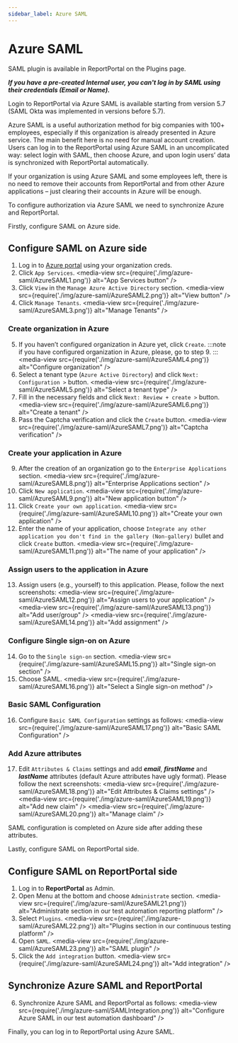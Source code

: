 ```yaml
---
sidebar_label: Azure SAML
---
```


# Azure SAML

SAML plugin is available in ReportPortal on the Plugins page.

***If you have a pre-created Internal user, you can't log in by SAML using their credentials (Email or Name).***

Login to ReportPortal via Azure SAML is available starting from version 5.7 (SAML Okta was implemented in versions before 5.7).

Azure SAML is a useful authorization method for big companies with 100+ employees, especially if this organization is already presented in Azure service. The main benefit here is no need for manual account creation. Users can log in to the ReportPortal using Azure SAML in an uncomplicated way: select login with SAML, then choose Azure, and upon login users’ data is synchronized with ReportPortal automatically.

If your organization is using Azure SAML and some employees left, there is no need to remove their accounts from ReportPortal and from other Azure applications – just clearing their accounts in Azure will be enough.

To configure authorization via Azure SAML we need to synchronize Azure and ReportPortal.

Firstly, configure SAML on Azure side.

## Configure SAML on Azure side

1. Log in to [Azure portal](https://portal.azure.com) using your organization creds.
2. Click ```App Services```.
  <media-view src={require('./img/azure-saml/AzureSAML1.png')} alt="App Services button" />
3. Click ```View``` in the ```Manage Azure Active Directory``` section.
  <media-view src={require('./img/azure-saml/AzureSAML2.png')} alt="View button" />
4. Click ```Manage Tenants```.
  <media-view src={require('./img/azure-saml/AzureSAML3.png')} alt="Manage Tenants" />

### Create organization in Azure

5. If you haven’t configured organization in Azure yet, click ```Create```.
  :::note
  if you have configured organization in Azure, please, go to step 9.
  :::
  <media-view src={require('./img/azure-saml/AzureSAML4.png')} alt="Configure organization" />
6. Select a tenant type (```Azure Active Directory```) and click ```Next: Configuration >``` button.
  <media-view src={require('./img/azure-saml/AzureSAML5.png')} alt="Select a tenant type" />
7. Fill in the necessary fields and click ```Next: Review + create >``` button.
  <media-view src={require('./img/azure-saml/AzureSAML6.png')} alt="Create a tenant" />
8. Pass the Captcha verification and click the ```Create``` button.
  <media-view src={require('./img/azure-saml/AzureSAML7.png')} alt="Captcha verification" />

### Create your application in Azure

9. After the creation of an organization go to the ```Enterprise Applications``` section.
  <media-view src={require('./img/azure-saml/AzureSAML8.png')} alt="Enterprise Applications section" />
10. Click ```New application```.
  <media-view src={require('./img/azure-saml/AzureSAML9.png')} alt="New application button" />
11. Click ```Create your own application```.
  <media-view src={require('./img/azure-saml/AzureSAML10.png')} alt="Create your own application" />
12. Enter the name of your application, choose ```Integrate any other application you don't find in the gallery (Non-gallery)``` bullet and click ```Create``` button.
  <media-view src={require('./img/azure-saml/AzureSAML11.png')} alt="The name of your application" />

### Assign users to the application in Azure

13. Assign users (e.g., yourself) to this application. Please, follow the next screenshots:
  <media-view src={require('./img/azure-saml/AzureSAML12.png')} alt="Assign users to your application" />
  <media-view src={require('./img/azure-saml/AzureSAML13.png')} alt="Add user/group" />
  <media-view src={require('./img/azure-saml/AzureSAML14.png')} alt="Add assignment" />

### Configure Single sign-on on Azure

14. Go to the ```Single sign-on``` section.
  <media-view src={require('./img/azure-saml/AzureSAML15.png')} alt="Single sign-on section" />
15. Choose SAML.
  <media-view src={require('./img/azure-saml/AzureSAML16.png')} alt="Select a Single sign-on method" />

### Basic SAML Configuration

16. Configure ```Basic SAML Configuration``` settings as follows:
  <media-view src={require('./img/azure-saml/AzureSAML17.png')} alt="Basic SAML Configuration" />

### Add Azure attributes

17. Edit ```Attributes & Claims``` settings and add ***email***, ***firstName*** and ***lastName*** attributes (default Azure attributes have ugly format). Please follow the next screenshots:
  <media-view src={require('./img/azure-saml/AzureSAML18.png')} alt="Edit Attributes & Claims settings" />
  <media-view src={require('./img/azure-saml/AzureSAML19.png')} alt="Add new claim" />
  <media-view src={require('./img/azure-saml/AzureSAML20.png')} alt="Manage claim" />

SAML configuration is completed on Azure side after adding these attributes.

Lastly, configure SAML on ReportPortal side.

## Configure SAML on ReportPortal side

1. Log in to **ReportPortal** as Admin.
2. Open Menu at the bottom and choose ```Administrate``` section.
  <media-view src={require('./img/azure-saml/AzureSAML21.png')} alt="Administrate section in our test automation reporting platform" />
3. Select ```Plugins```.
  <media-view src={require('./img/azure-saml/AzureSAML22.png')} alt="Plugins section in our continuous testing platform" />
4. Open ```SAML```.
  <media-view src={require('./img/azure-saml/AzureSAML23.png')} alt="SAML plugin" />
5. Click the ```Add integration``` button.
  <media-view src={require('./img/azure-saml/AzureSAML24.png')} alt="Add integration" />

## Synchronize Azure SAML and ReportPortal

6. Synchronize Azure SAML and ReportPortal as follows:
  <media-view src={require('./img/azure-saml/SAMLIntegration.png')} alt="Configure Azure SAML in our test automation dashboard" />

Finally, you can log in to ReportPortal using Azure SAML.
